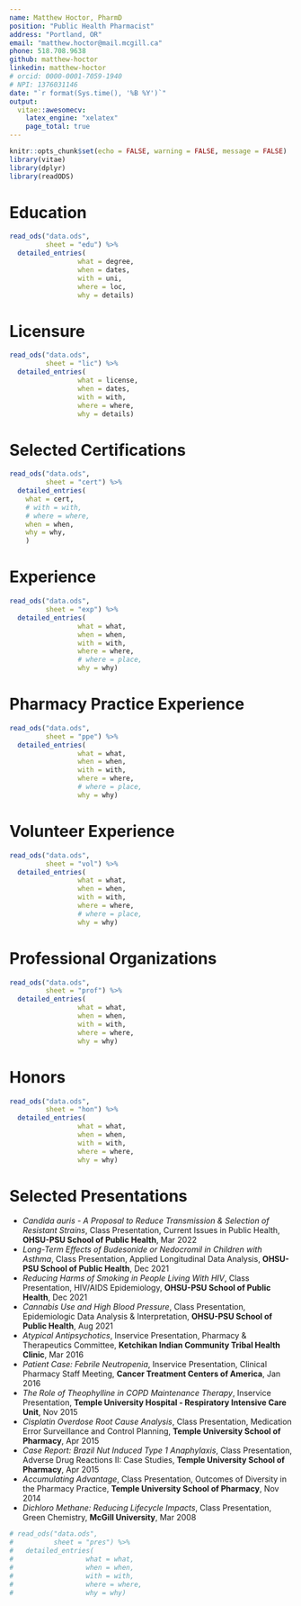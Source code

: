 ```yaml
---
name: Matthew Hoctor, PharmD
position: "Public Health Pharmacist"
address: "Portland, OR"
email: "matthew.hoctor@mail.mcgill.ca"
phone: 518.708.9638
github: matthew-hoctor
linkedin: matthew-hoctor
# orcid: 0000-0001-7059-1940
# NPI: 1376031146
date: "`r format(Sys.time(), '%B %Y')`"
output: 
  vitae::awesomecv:
    latex_engine: "xelatex"
    page_total: true
---
```


```r
knitr::opts_chunk$set(echo = FALSE, warning = FALSE, message = FALSE)
library(vitae)
library(dplyr)
library(readODS)
```

# Education

```r
read_ods("data.ods",
         sheet = "edu") %>%
  detailed_entries(
                 what = degree,
                 when = dates,
                 with = uni,
                 where = loc,
                 why = details)
```

# Licensure

```r
read_ods("data.ods",
         sheet = "lic") %>%
  detailed_entries(
                 what = license,
                 when = dates,
                 with = with,
                 where = where,
                 why = details)
```

# Selected Certifications

```r
read_ods("data.ods",
         sheet = "cert") %>%
  detailed_entries(
    what = cert,
    # with = with,
    # where = where,
    when = when,
    why = why,
    )
```

\pagebreak

# Experience

```r
read_ods("data.ods",
         sheet = "exp") %>%
  detailed_entries(
                 what = what,
                 when = when,
                 with = with,
                 where = where,
                 # where = place,
                 why = why)
```

# Pharmacy Practice Experience

```r
read_ods("data.ods",
         sheet = "ppe") %>%
  detailed_entries(
                 what = what,
                 when = when,
                 with = with,
                 where = where,
                 # where = place,
                 why = why)
```

# Volunteer Experience

```r
read_ods("data.ods",
         sheet = "vol") %>%
  detailed_entries(
                 what = what,
                 when = when,
                 with = with,
                 where = where,
                 # where = place,
                 why = why)
```

\pagebreak

# Professional Organizations

```r
read_ods("data.ods",
         sheet = "prof") %>%
  detailed_entries(
                 what = what,
                 when = when,
                 with = with,
                 where = where,
                 why = why)
```

# Honors

```r
read_ods("data.ods",
         sheet = "hon") %>%
  detailed_entries(
                 what = what,
                 when = when,
                 with = with,
                 where = where,
                 why = why)
```

# Selected Presentations

 * *Candida auris - A Proposal to Reduce Transmission & Selection of Resistant Strains*, Class Presentation, Current Issues in Public Health, **OHSU-PSU School of Public Health**, Mar 2022
 * *Long-Term Effects of Budesonide or Nedocromil in Children with Asthma*, Class Presentation, Applied Longitudinal Data Analysis, **OHSU-PSU School of Public Health**, Dec 2021
 * *Reducing Harms of Smoking in People Living With HIV*, Class Presentation, HIV/AIDS Epidemiology, **OHSU-PSU School of Public Health**, Dec 2021
 * *Cannabis Use and High Blood Pressure*, Class Presentation, Epidemiologic Data Analysis & Interpretation, **OHSU-PSU School of Public Health**, Aug 2021
 * *Atypical Antipsychotics*, Inservice Presentation, Pharmacy & Therapeutics Committee, **Ketchikan Indian Community Tribal Health Clinic**, Mar 2016
 * *Patient Case: Febrile Neutropenia*, Inservice Presentation, Clinical Pharmacy Staff Meeting, **Cancer Treatment Centers of America**, Jan 2016
 * *The Role of Theophylline in COPD Maintenance Therapy*, Inservice Presentation, **Temple University Hospital - Respiratory Intensive Care Unit**, Nov 2015
 * *Cisplatin Overdose Root Cause Analysis*, Class Presentation, Medication Error Surveillance and Control Planning, **Temple University School of Pharmacy**, Apr 2015
 * *Case Report: Brazil Nut Induced Type 1 Anaphylaxis*, Class Presentation, Adverse Drug Reactions II: Case Studies, **Temple University School of Pharmacy**, Apr 2015
 * *Accumulating Advantage*, Class Presentation, Outcomes of Diversity in the Pharmacy Practice, **Temple University School of Pharmacy**, Nov 2014
 * *Dichloro Methane: Reducing Lifecycle Impacts*, Class Presentation, Green Chemistry, **McGill University**, Mar 2008

```r
# read_ods("data.ods", 
#          sheet = "pres") %>%
#   detailed_entries(
#                  what = what,
#                  when = when,
#                  with = with,
#                  where = where,
#                  why = why)
```